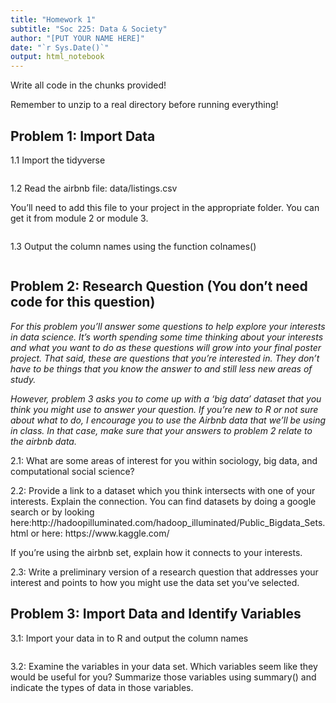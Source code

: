 ```yaml
---
title: "Homework 1"
subtitle: "Soc 225: Data & Society"
author: "[PUT YOUR NAME HERE]"
date: "`r Sys.Date()`"
output: html_notebook
---
```



Write all code in the chunks provided!

Remember to unzip to a real directory before running everything!

## Problem 1: Import Data

1.1 Import the tidyverse

```r

```

1.2 Read the airbnb file: data/listings.csv

You'll need to add this file to your project in the appropriate folder. You can get it from module 2 or module 3. 

```r

```

1.3 Output the column names using the function colnames()

```r

```


## Problem 2: Research Question (You don't need code for this question)

*For this problem you'll answer some questions to help explore your interests in data science. It's worth spending some time thinking about your interests and what you want to do as these questions will grow into your final poster project. That said, these are questions that you're interested in. They don't have to be things that you know the answer to and still less new areas of study.*  
  
*However, problem 3 asks you to come up with a 'big data' dataset that you think you might use to answer your question. If you're new to R or not sure about what to do, I encourage you to use the Airbnb data that we'll be using in class. In that case, make sure that your answers to problem 2 relate to the airbnb data.*

2.1: What are some areas of interest for you within sociology, big data, and computational social science?

2.2: Provide a link to a dataset which you think intersects with one of your interests. Explain the connection. You can find datasets by doing a google search or by looking here:http://hadoopilluminated.com/hadoop_illuminated/Public_Bigdata_Sets.html or here: https://www.kaggle.com/

If you're using the airbnb set, explain how it connects to your interests.

2.3: Write a preliminary version of a research question that addresses your interest and points to how you might use the data set you've selected.

## Problem 3: Import Data and Identify Variables

3.1: Import your data in to R and output the column names

```r

```

3.2: Examine the variables in your data set. Which variables seem like they would be useful for you? Summarize those variables using summary() and indicate the types of data in those variables.

```r

```


